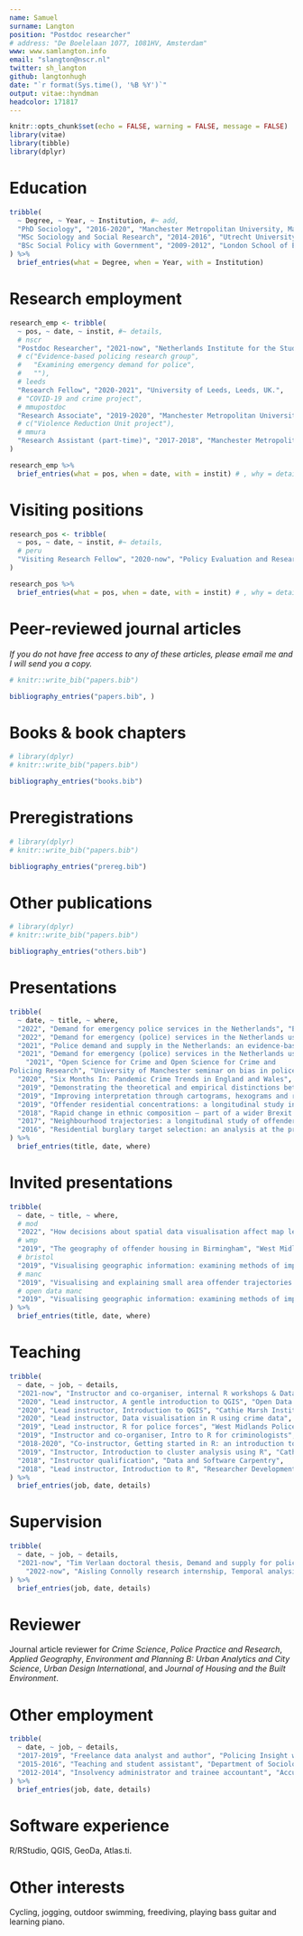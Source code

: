 ```yaml
---
name: Samuel
surname: Langton
position: "Postdoc researcher"
# address: "De Boelelaan 1077, 1081HV, Amsterdam"
www: www.samlangton.info
email: "slangton@nscr.nl"
twitter: sh_langton
github: langtonhugh
date: "`r format(Sys.time(), '%B %Y')`"
output: vitae::hyndman
headcolor: 171817
---
```


```r
knitr::opts_chunk$set(echo = FALSE, warning = FALSE, message = FALSE)
library(vitae)
library(tibble)
library(dplyr)
```

# Education

```r
tribble(
  ~ Degree, ~ Year, ~ Institution, #~ add,
  "PhD Sociology", "2016-2020", "Manchester Metropolitan University, Manchester, UK.",
  "MSc Sociology and Social Research", "2014-2016", "Utrecht University, Utrecht, Netherlands.",
  "BSc Social Policy with Government", "2009-2012", "London School of Economics, London, UK.",
) %>% 
  brief_entries(what = Degree, when = Year, with = Institution)
```

# Research employment

```r
research_emp <- tribble(
  ~ pos, ~ date, ~ instit, #~ details,
  # nscr
  "Postdoc Researcher", "2021-now", "Netherlands Institute for the Study of Crime and Law Enforcement, Amsterdam, Netherlands.",
  # c("Evidence-based policing research group",
  #   "Examining emergency demand for police",
  #   ""),
  # leeds
  "Research Fellow", "2020-2021", "University of Leeds, Leeds, UK.",
  # "COVID-19 and crime project",
  # mmupostdoc
  "Research Associate", "2019-2020", "Manchester Metropolitan University, Manchester, UK.",
  # c("Violence Reduction Unit project"),
  # mmura
  "Research Assistant (part-time)", "2017-2018", "Manchester Metropolitan University, Manchester, UK."
)

research_emp %>%
  brief_entries(what = pos, when = date, with = instit) # , why = details

```

# Visiting positions

```r
research_pos <- tribble(
  ~ pos, ~ date, ~ instit, #~ details,
  # peru
  "Visiting Research Fellow", "2020-now", "Policy Evaluation and Research Unit, Manchester Metropolitan University, Manchester, UK.",
)

research_pos %>%
  brief_entries(what = pos, when = date, with = instit) # , why = details
```

# Peer-reviewed journal articles

_If you do not have free access to any of these articles, please email me and I will send you a copy._ \linebreak

```r
# knitr::write_bib("papers.bib")

bibliography_entries("papers.bib", )
```

# Books & book chapters

```r
# library(dplyr)
# knitr::write_bib("papers.bib")

bibliography_entries("books.bib")
```

# Preregistrations

```r
# library(dplyr)
# knitr::write_bib("papers.bib")

bibliography_entries("prereg.bib")
```

# Other publications

```r
# library(dplyr)
# knitr::write_bib("papers.bib")

bibliography_entries("others.bib")
```

# Presentations

```r
tribble(
  ~ date, ~ title, ~ where,
  "2022", "Demand for emergency police services in the Netherlands", "Environmental Criminology and Crime Analysis, Harrogate, UK.",
  "2022", "Demand for emergency (police) services in the Netherlands using open data", "Nederlandse Vereniging voor Criminologie, Leiden, Netherlands.",
  "2021", "Police demand and supply in the Netherlands: an evidence-based approach of police deployment", "Onderzoek bij, voor en door de Politie (online).",
  "2021", "Demand for emergency (police) services in the Netherlands using open data", "European Society of Criminology conference (online).",
    "2021", "Open Science for Crime and Open Science for Crime and
Policing Research", "University of Manchester seminar on bias in police records (online).",
  "2020", "Six Months In: Pandemic Crime Trends in England and Wales", "COVID-19 and crime research seminar, hosted by University of Leeds and University College London (online).",
  "2019", "Demonstrating the theoretical and empirical distinctions between offenders and crimes", "European Society of Criminology conference, Ghent, Belgium.",
  "2019", "Improving interpretation through cartograms, hexograms and regular grids", "GISRUK annual proceedings, Newcastle, UK.",
  "2019", "Offender residential concentrations: a longitudinal study in the United Kingdom", "European Society of Criminology conference, Sarajevo, Bosnia and Herzegovina.",
  "2018", "Rapid change in ethnic composition – part of a wider Brexit picture?", "GISRUK annual proceedings, Leicester, UK.",
  "2017", "Neighbourhood trajectories: a longitudinal study of offender residence concentrations", "European Society of Criminology conference, Cardiff, UK.",
  "2016", "Residential burglary target selection: an analysis at the property-level using Google Street View", "Postgrad session at Spatial Behaviour and Crime symposium, Royal Netherlands Academy of Sciences, Amsterdam, Netherlands."
) %>% 
  brief_entries(title, date, where)
```

# Invited presentations

```r
tribble(
  ~ date, ~ title, ~ where,
  # mod
  "2022", "How decisions about spatial data visualisation affect map legibility", "Ministry of Defence, UK (online).",  
  # wmp
  "2019", "The geography of offender housing in Birmingham", "West Midlands Police HQ, Birmingham, UK.",  
  # bristol
  "2019", "Visualising geographic information: examining methods of improving the thematic map", "Quantitative Spatial Science Group, School of Geographical Sciences, University of Bristol, UK.",  
  # manc
  "2019", "Visualising and explaining small area offender trajectories in Birmingham, England", "Centre for Criminology and Criminal Justice, University of Manchester, Manchester, UK.",  
  # open data manc
  "2019", "Visualising geographic information: examining methods of improving the thematic map", "Open Data Manchester, Manchester, UK.",  
) %>% 
  brief_entries(title, date, where)
```

# Teaching

```r
tribble(
  ~ date, ~ job, ~ details,
  "2021-now", "Instructor and co-organiser, internal R workshops & Data Carpentry sessions", "Netherlands Institute for the Study of Crime and Law Enforcement, Amsterdam, Netherlands.",
  "2020", "Lead instructor, A gentle introduction to QGIS", "Open Data Manchester webinar series (online).",
  "2020", "Lead instructor, Introduction to QGIS", "Cathie Marsh Institute for Social Research, University of Manchester, Manchester, UK.",
  "2020", "Lead instructor, Data visualisation in R using crime data", "UK Data Service and Cathie Marsh Institute for Social Research, University of Manchester, Manchester, UK.",
  "2019", "Lead instructor, R for police forces", "West Midlands Police HQ, Birmingham, UK.",
  "2019", "Instructor and co-organiser, Intro to R for criminologists", "European Society of Criminology conference, Ghent, Belgium.",
  "2018-2020", "Co-instructor, Getting started in R: an introduction to data analysis and visualisation", "Methods@Manchester Summer School, University of Manchester, Manchester, UK.",
  "2019", "Instructor, Introduction to cluster analysis using R", "Cathie Marsh Institute for Social Research, University of Manchester,  Manchester, UK.",
  "2018", "Instructor qualification", "Data and Software Carpentry",
  "2018", "Lead instructor, Introduction to R", "Researcher Development Programme for Postgrads and Staff, Manchester Metropolitan University, Manchester, UK."
) %>% 
  brief_entries(job, date, details)
```

# Supervision

```r
tribble(
  ~ date, ~ job, ~ details,
  "2021-now", "Tim Verlaan doctoral thesis, Demand and supply for policing in the Netherlands", "Netherlands Institute for the Study of Crime and Law Enforcement, Amsterdam, Netherlands.",
    "2022-now", "Aisling Connolly research internship, Temporal analysis of risky facilities and police demand", "Netherlands Institute for the Study of Crime and Law Enforcement, Amsterdam, Netherlands."
) %>% 
  brief_entries(job, date, details)
```

# Reviewer

Journal article reviewer for _Crime Science_, _Police Practice and Research_, _Applied Geography_, _Environment and Planning B: Urban Analytics and City Science_, _Urban Design International_, and _Journal of Housing and the Built Environment_.

# Other employment

```r
tribble(
  ~ date, ~ job, ~ details,
  "2017-2019", "Freelance data analyst and author", "Policing Insight website (remote).",
  "2015-2016", "Teaching and student assistant", "Department of Sociology, Utrecht University, Utrecht, Netherlands",
  "2012-2014", "Insolvency administrator and trainee accountant", "Accura Accountants, London, UK."
) %>% 
  brief_entries(job, date, details)
```

# Software experience

R/RStudio, QGIS, GeoDa, Atlas.ti.

# Other interests

Cycling, jogging, outdoor swimming, freediving, playing bass guitar and learning piano.
